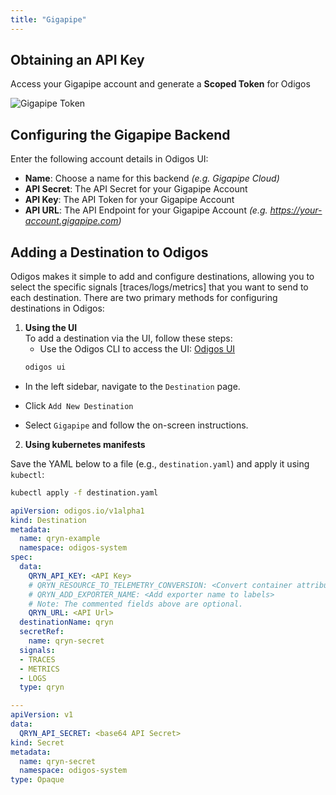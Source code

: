 ```yaml
---
title: "Gigapipe"
---
```


## Obtaining an API Key

Access your Gigapipe account and generate a **Scoped Token** for Odigos

<Frame>
    <img src="https://i.imgur.com/zzmufhk.png" alt="Gigapipe Token" />
</Frame>

## Configuring the Gigapipe Backend

Enter the following account details in Odigos UI:

- **Name**: Choose a name for this backend _(e.g. Gigapipe Cloud)_
- **API Secret**: The API Secret for your Gigapipe Account
- **API Key**: The API Token for your Gigapipe Account
- **API URL**: The API Endpoint for your Gigapipe Account _(e.g. https://your-account.gigapipe.com)_


## Adding a Destination to Odigos

Odigos makes it simple to add and configure destinations, allowing you to select the specific signals [traces/logs/metrics] that you want to send to each destination. There are two primary methods for configuring destinations in Odigos:

1. **Using the UI**  
   To add a destination via the UI, follow these steps:
   - Use the Odigos CLI to access the UI: [Odigos UI](https://docs.odigos.io/cli/odigos_ui)
   ```bash
   odigos ui
    ```
- In the left sidebar, navigate to the `Destination` page.

- Click `Add New Destination`

- Select `Gigapipe` and follow the on-screen instructions.



2. **Using kubernetes manifests**

Save the YAML below to a file (e.g., `destination.yaml`) and apply it using `kubectl`:

```bash
kubectl apply -f destination.yaml
```


```yaml
apiVersion: odigos.io/v1alpha1
kind: Destination
metadata:
  name: qryn-example
  namespace: odigos-system
spec:
  data:
    QRYN_API_KEY: <API Key>
    # QRYN_RESOURCE_TO_TELEMETRY_CONVERSION: <Convert container attributes to labels>
    # QRYN_ADD_EXPORTER_NAME: <Add exporter name to labels>
    # Note: The commented fields above are optional.
    QRYN_URL: <API Url>
  destinationName: qryn
  secretRef:
    name: qryn-secret
  signals:
  - TRACES
  - METRICS
  - LOGS
  type: qryn

---
apiVersion: v1
data:
  QRYN_API_SECRET: <base64 API Secret>
kind: Secret
metadata:
  name: qryn-secret
  namespace: odigos-system
type: Opaque
```
